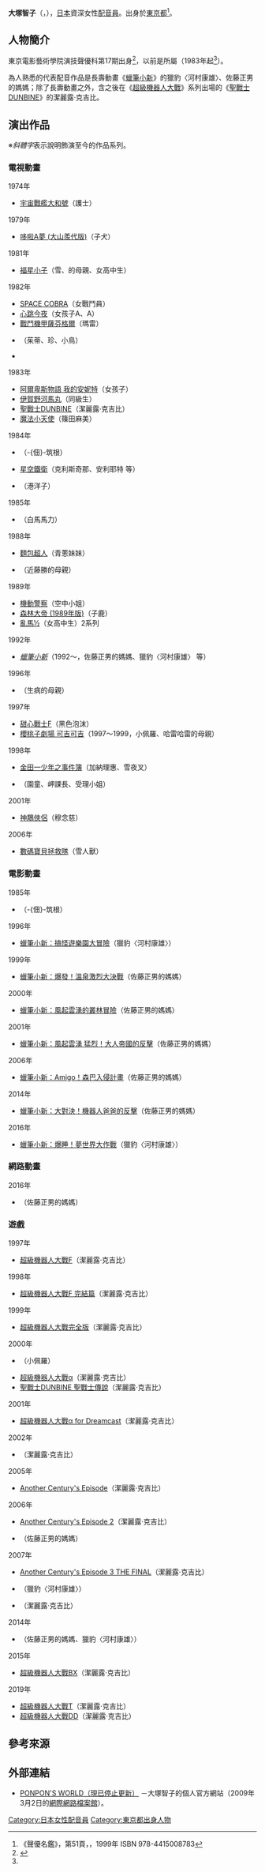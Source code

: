 {{multiple issues|
{{Notability Unreferenced|time=2016-11-28T09:55:43+00:00}}
{{Primarysources|time=2016-11-28T09:55:43+00:00}}
}}
{{noteTA|G1=Anime}}
{{配音員
|姓名= 大塚智子
|圖片= 
|尺寸= 
|替代= 
|簡介= 
|本名= 
|外文名= 大塚 智子
|外文= ja
|羅馬拼音= 
|英文名= 
|暱稱= 
|藝名= 
|國籍= {{JPN}}
|籍貫= 
|出生地= 
|出身地= {{JPN}}[[東京都|東京都]]
|死歿地= 
|出生名= 
|生年= 1960
|生月= 7
|生日= 7
|歿年= 
|歿月= 
|歿日= 
|血型= 
|配演語言= 
|教育程度= 
|母校= 
|所屬= 
|宗教信仰= 
|配偶= 
|活躍年代= 1974年－
|出道作= 
|代表作= 獵豹〈河村康雄〉、佐藤正男的媽媽（[[蠟筆小新|蠟筆小新]]）<br />潔麗露·克吉比（[[聖戰士DUNBINE|聖戰士DUNBINE]]）
|網站= 
|其他= 
|module= {{japanese|embed=yes|大塚 智子|おおつか ともこ|Ōtsuka Tomoko}}
}}
'''大塚智子'''（{{lang-ja|大塚 智子}}，{{bd|1960年|7月7日||}}），[[日本|日本]]資深女性[[配音員|配音員]]。出身於[[東京都|東京都]]<ref>《聲優名鑑》，第51頁，{{link-ja|成美堂出版|成美堂出版}}，1999年 ISBN 978-4415008783</ref>。

== 人物簡介 ==
東京電影藝術學院演技聲優科第17期出身<ref name="web-pro">{{Cite web|publisher=大塚智子的個人官方網站|url=http://www.f4.dion.ne.jp/~ponpon/purof/frame.htm|script-title=ja:【大塚智子の略歴】PONPON'S WORLD|accessdate=2016-11-28|language=ja|archiveurl=https://web.archive.org/web/20090430105313/http://www.f4.dion.ne.jp/~ponpon/purof/frame.htm|archivedate=2009-04-30|dead-url=yes}}</ref>，以前是{{link-ja|Troubadour音樂事務所|トルバドール音楽事務所}}所屬（1983年起<ref name="web-pro" />）。

為人熟悉的代表配音作品是長壽動畫《[[蠟筆小新|蠟筆小新]]》的獵豹〈河村康雄〉、佐藤正男的媽媽；除了長壽動畫之外，含之後在《[[超級機器人大戰系列|超級機器人大戰]]》系列出場的《[[聖戰士DUNBINE|聖戰士DUNBINE]]》的潔麗露·克吉比。

== 演出作品 ==
※''斜體字''表示說明飾演至今的作品系列。
=== 電視動畫 ===
; 1974年
* [[宇宙戰艦大和號|宇宙戰艦大和號]]（護士）
; 1979年
* [[哆啦A夢_(動畫)|哆啦A夢 (大山羨代版)]]（子犬）
; 1981年
* [[福星小子|福星小子]]（雪、{{link-ja|藤波龍之介|藤波竜之介}}的母親、女高中生）
; 1982年
* [[哥普拉|SPACE COBRA]]（女戰鬥員）
* [[心跳今夜|心跳今夜]]（女孩子A、{{lang|ja|ツッパリ}}A）
* [[戰鬥裝甲Xabungle|戰鬥機甲薩芬格爾]]（瑪雷）
* {{link-ja|魔法公主 Pinky Momo|魔法のプリンセスミンキーモモ}}（茱蒂、珍、小鳥）
* {{link-ja|野生的咆嘯|野生のさけび}}
; 1983年
* [[阿爾卑斯物語_我的安妮特|阿爾卑斯物語 我的安妮特]]（女孩子）
* [[伊賀野河馬丸|伊賀野河馬丸]]（同級生）
* [[聖戰士DUNBINE|聖戰士DUNBINE]]（潔麗露·克吉比）
* [[我係小忌廉|魔法小天使]]（篠田麻美）
; 1984年
* {{link-ja|Gu-Gu甘莫|Gu-Guガンモ}}（-{佃}-筑根）
* [[星空鐵衛|星空鐵衛]]（克利斯奇那、安利耶特 等）
* {{link-ja|請多指教跑車郎中|よろしくメカドック}}（港洋子）
; 1985年
* {{link-ja|昭和笨蛋小說搞笑第1名！|昭和アホ草紙あかぬけ一番!}}（白馬馬力）
; 1988年
* [[麵包超人|麵包超人]]（青蔥妹妹）
* {{link-ja|光頭騙子禿丸|つるピカハゲ丸}}（近藤勝的母親）
; 1989年
* [[機動警察|機動警察]]（空中小姐）
* [[森林大帝|森林大帝 (1989年版)]]（子鹿）
* [[亂馬½|亂馬½]]（女高中生）2系列
; 1992年
* ''[[蠟筆小新|蠟筆小新]]''（1992～，佐藤正男的媽媽、獵豹〈河村康雄〉 等）
; 1996年
* {{link-ja|少年桑塔的大冒險|サンタクロースの冒険}}（生病的母親）
; 1997年
* [[甜心戰士|甜心戰士F]]（黑色泡沫）
* [[可吉可吉#遊戲|櫻桃子劇場 可吉可吉]]（1997～1999，小佩羅、哈雷哈雷的母親）
; 1998年
* [[金田一少年之事件簿_(動畫)|金田一少年之事件簿]]（加納理惠、雪夜叉）
* {{link-ja|在夢中相遇|夢で逢えたら (漫画)}}（園童、岬課長、受理小姐）
; 2001年
* [[神鵰俠侶_(動畫)|神鵰俠侶]]（穆念慈）
; 2006年
* [[數碼寶貝拯救隊|數碼寶貝拯救隊]]（雪人獸）

=== 電影動畫 ===
; 1985年
* {{link-ja|Gu-Gu甘莫|Gu-Guガンモ|劇場版 Gu-Gu甘莫}}（-{佃}-筑根）
; 1996年
* [[蠟筆小新：搞怪遊樂園大冒險|蠟筆小新：搞怪遊樂園大冒險]]（獵豹〈河村康雄〉）
; 1999年
* [[蠟筆小新：爆發！溫泉激烈大決戰|蠟筆小新：爆發！溫泉激烈大決戰]]（佐藤正男的媽媽）
; 2000年
* [[蠟筆小新：風起雲湧的叢林冒險|蠟筆小新：風起雲湧的叢林冒險]]（佐藤正男的媽媽）
; 2001年
* [[蠟筆小新：風起雲湧_猛烈！大人帝國的反擊|蠟筆小新：風起雲湧 猛烈！大人帝國的反擊]]（佐藤正男的媽媽）
; 2006年
* [[蠟筆小新：Amigo！森巴入侵計畫|蠟筆小新：Amigo！森巴入侵計畫]]（佐藤正男的媽媽）
; 2014年
* [[蠟筆小新：大對決！機器人爸爸的反擊|蠟筆小新：大對決！機器人爸爸的反擊]]（佐藤正男的媽媽）
; 2016年
* [[蠟筆小新：爆睡！夢世界大作戰|蠟筆小新：爆睡！夢世界大作戰]]（獵豹〈河村康雄〉）

=== 網路動畫 ===
; 2016年
* {{link-ja|蠟筆小新外傳 玩具大戰|クレヨンしんちゃん外伝 おもちゃウォーズ}}（佐藤正男的媽媽）

=== 遊戲 ===
; 1997年
* [[超級機器人大戰F|超級機器人大戰F]]（潔麗露·克吉比）
; 1998年
* [[超級機器人大戰F|超級機器人大戰F 完結篇]]（潔麗露·克吉比）
; 1999年
* [[超級機器人大戰完全版|超級機器人大戰完全版]]（潔麗露·克吉比）
; 2000年
* {{link-ja|櫻桃子童話劇場 科吉科吉|コジコジ#ゲーム}}（小佩羅）
* [[超級機器人大戰α|超級機器人大戰α]]（潔麗露·克吉比）
* [[聖戰士DUNBINE|聖戰士DUNBINE 聖戰士傳說]]（潔麗露·克吉比）
; 2001年
* [[超級機器人大戰α|超級機器人大戰α for Dreamcast]]（潔麗露·克吉比）
; 2002年
* {{link-ja|超級機器人大戰IMPACT|スーパーロボット大戦IMPACT}}（潔麗露·克吉比）
; 2005年
* [[異世紀機器人大戰|Another Century's Episode]]（潔麗露·克吉比）
; 2006年
* [[異世紀機器人大戰系列|Another Century's Episode 2]]（潔麗露·克吉比）
* {{link-ja|蠟筆小新：驚奇園地的傳說大絕戰！|クレヨンしんちゃん 伝説を呼ぶ オマケの都ショックガーン!}}（佐藤正男的媽媽）
; 2007年
* [[異世紀機器人大戰系列|Another Century's Episode 3 THE FINAL]]（潔麗露·克吉比）
* {{link-ja|蠟筆小新DS：呼風喚雨的蠟筆大作戰！|クレヨンしんちゃんDS 嵐を呼ぶ ぬってクレヨ〜ン大作戦!}}（獵豹〈河村康雄〉）
* {{link-ja|超級機器人大戰Scramble Commander the 2nd|スーパーロボット大戦Scramble Commander the 2nd}}（潔麗露·克吉比）
; 2014年
* {{link-ja|蠟筆小新：呼風喚雨春日部電影明星！|クレヨンしんちゃん 嵐を呼ぶ カスカベ映画スターズ!|}}（佐藤正男的媽媽、獵豹〈河村康雄〉）
; 2015年
* [[超級機器人大戰BX|超級機器人大戰BX]]（潔麗露·克吉比）
; 2019年
* [[超級機器人大戰T|超級機器人大戰T]]（潔麗露·克吉比）
* [[超級機器人大戰DD|超級機器人大戰DD]]（潔麗露·克吉比）

== 參考來源 ==
{{reflist}}

== 外部連結 ==
* [https://web.archive.org/web/20090302093613/http://www.f4.dion.ne.jp/~ponpon/ PONPON'S WORLD（現已停止更新）] {{ja icon}}－大塚智子的個人官方網站（2009年3月2日的[[互聯網檔案館|網際網路檔案館]]）。

{{DEFAULTSORT:Ohtsuka Tomoko}}
[[Category:日本女性配音員|Category:日本女性配音員]]
[[Category:東京都出身人物|Category:東京都出身人物]]